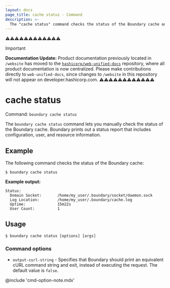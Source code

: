 ```yaml
---
layout: docs
page_title: cache status - Command
description: >-
  The "cache status" command checks the status of the Boundary cache and reports on configuration, user, and resource information.
---
```


⚠️⚠️⚠️⚠️⚠️⚠️⚠️⚠️⚠️⚠️⚠️⚠️
> [!IMPORTANT]  
> **Documentation Update:** Product documentation previously located in `/website` has moved to the [`hashicorp/web-unified-docs`](https://github.com/hashicorp/web-unified-docs) repository, where all product documentation is now centralized. Please make contributions directly to `web-unified-docs`, since changes to `/website` in this repository will not appear on developer.hashicorp.com.
⚠️⚠️⚠️⚠️⚠️⚠️⚠️⚠️⚠️⚠️⚠️⚠️

# cache status

Command: `boundary cache status`

The `boundary cache status` command lets you manually check the status of the Boundary cache.
Boundary prints out a status report that includes configuration, user, and resource information.

## Example

The following command checks the status of the Boundary cache:

```shell-session
$ boundary cache status
```

**Example output:**

<CodeBlockConfig hideClipboard>

```plaintext
Status:
  Domain Socket:       /home/my_user/.boundary/socket/daemon.sock
  Log Location:        /home/my_user/.boundary/cache.log
  Uptime:              15m22s
  User Count:          1
```

</CodeBlockConfig>

## Usage

<CodeBlockConfig hideClipboard>

```shell-session
$ boundary cache status [options] [args]
```

</CodeBlockConfig>

### Command options

- `output-curl-string` - Specifies that Boundary should print an equivalent cURL command string and exit, instead of executing the request.
The default value is `false`.

@include 'cmd-option-note.mdx'
